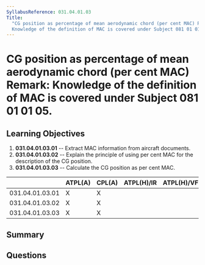 ```yaml
---
SyllabusReference: 031.04.01.03
Title:
  "CG position as percentage of mean aerodynamic chord (per cent MAC) Remark:
  Knowledge of the definition of MAC is covered under Subject 081 01 01 05."
---
```


# CG position as percentage of mean aerodynamic chord (per cent MAC) Remark: Knowledge of the definition of MAC is covered under Subject 081 01 01 05.

## Learning Objectives

1. **031.04.01.03.01** -- Extract MAC information from aircraft documents.
2. **031.04.01.03.02** -- Explain the principle of using per cent MAC for the
   description of the CG position.
3. **031.04.01.03.03** -- Calculate the CG position as per cent MAC.

|                 | ATPL(A) | CPL(A) | ATPL(H)/IR | ATPL(H)/VFR | CPL(H) | IR  | CBIR(A) |
| --------------- | ------- | ------ | ---------- | ----------- | ------ | --- | ------- |
| 031.04.01.03.01 | X       | X      |            |             |        |     |         |
| 031.04.01.03.02 | X       | X      |            |             |        |     |         |
| 031.04.01.03.03 | X       | X      |            |             |        |     |         |

## Summary

## Questions
